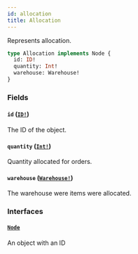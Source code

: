 ```yaml
---
id: allocation
title: Allocation
---
```


Represents allocation.

```graphql
type Allocation implements Node {
  id: ID!
  quantity: Int!
  warehouse: Warehouse!
}
```

### Fields

#### `id` ([`ID!`](/developer/api-reference/scalars/id))

The ID of the object.

#### `quantity` ([`Int!`](/developer/api-reference/scalars/int))

Quantity allocated for orders.

#### `warehouse` ([`Warehouse!`](/developer/api-reference/objects/warehouse))

The warehouse were items were allocated.

### Interfaces

#### [`Node`](/developer/api-reference/interfaces/node)

An object with an ID
